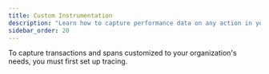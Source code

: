 ```yaml
---
title: Custom Instrumentation
description: "Learn how to capture performance data on any action in your app."
sidebar_order: 20
---
```


<Note>

To capture transactions and spans customized to your organization's needs, you must first <PlatformLink to="/performance/">set up tracing.</PlatformLink>

</Note>

<PlatformContent includePath="performance/enable-manual-instrumentation" />

<PlatformContent includePath="performance/add-spans-example" />

<PlatformContent includePath="performance/retrieve-transaction" />

<PlatformContent includePath="performance/connect-errors-spans" />
